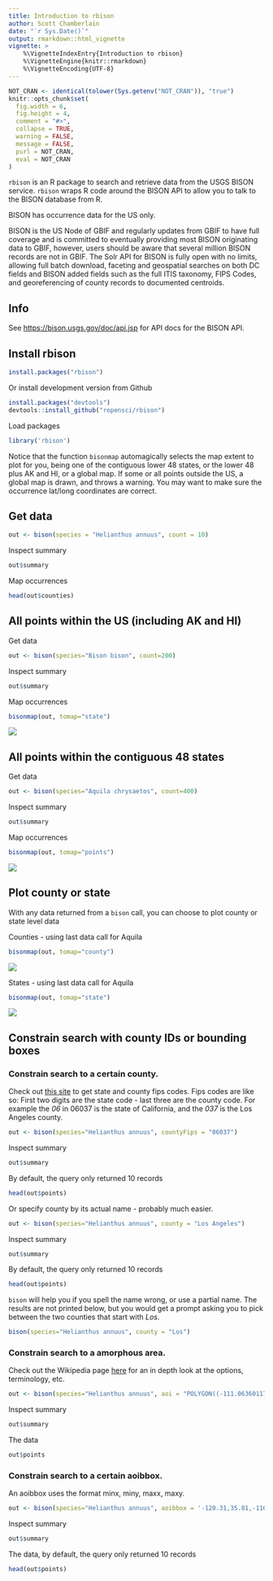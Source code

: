 ```yaml
---
title: Introduction to rbison
author: Scott Chamberlain
date: "`r Sys.Date()`"
output: rmarkdown::html_vignette
vignette: >
    %\VignetteIndexEntry{Introduction to rbison}
    %\VignetteEngine{knitr::rmarkdown}
    %\VignetteEncoding{UTF-8}
---
```


```r
NOT_CRAN <- identical(tolower(Sys.getenv("NOT_CRAN")), "true")
knitr::opts_chunk$set(
  fig.width = 6,
  fig.height = 4,
  comment = "#>",
  collapse = TRUE,
  warning = FALSE,
  message = FALSE,
  purl = NOT_CRAN,
  eval = NOT_CRAN
)
```

`rbison` is an R package to search and retrieve data from the USGS BISON service. `rbison` wraps R code around the BISON API to allow you to talk to the BISON database from R.

BISON has occurrence data for the US only.

BISON is the US Node of GBIF and regularly updates from GBIF to have full coverage and is committed to eventually providing most BISON originating data to GBIF, however, users should be aware that several million BISON records are not in GBIF. The Solr API for BISON is fully open with no limits, allowing full batch download, faceting and geospatial searches on both DC fields and BISON added fields such as the full ITIS taxonomy, FIPS Codes, and georeferencing of county records to documented centroids.

## Info

See <https://bison.usgs.gov/doc/api.jsp> for API docs for the BISON API.


## Install rbison

```r
install.packages("rbison")
```

Or install development version from Github

```r
install.packages("devtools")
devtools::install_github("ropensci/rbison")
```

Load packages

```r
library('rbison')
```

Notice that the function `bisonmap` automagically selects the map extent to plot for you, being one of the contiguous lower 48 states, or the lower 48 plus AK and HI, or a global map. If some or all points outside the US, a global map is drawn, and throws a warning. You may want to make sure the occurrence lat/long coordinates are correct.

## Get data

```r
out <- bison(species = "Helianthus annuus", count = 10)
```

Inspect summary

```r
out$summary
```

Map occurrences

```r
head(out$counties)
```

## All points within the US (including AK and HI)

Get data

```r
out <- bison(species="Bison bison", count=200)
```

Inspect summary

```r
out$summary
```

Map occurrences

```r
bisonmap(out, tomap="state")
```

![](../man/figures/six-1.png)

## All points within the contiguous 48 states

Get data

```r
out <- bison(species="Aquila chrysaetos", count=400)
```

Inspect summary

```r
out$summary
```

Map occurrences

```r
bisonmap(out, tomap="points")
```

![](../man/figures/nine-1.png)

## Plot county or state

With any data returned from a `bison` call, you can choose to plot county or state level data

Counties - using last data call for Aquila

```r
bisonmap(out, tomap="county")
```

![](../man/figures/ten-1.png)

States - using last data call for Aquila

```r
bisonmap(out, tomap="state")
```

![](../man/figures/eleven-1.png)

## Constrain search with county IDs or bounding boxes

### Constrain search to a certain county.

Check out [this site](http://www.epa.gov/enviro/html/codes/state.html) to get state and county fips codes. Fips codes are like so: First two digits are the state code - last three are the county code. For example the *06* in  06037 is the state of California, and the *037* is the Los Angeles county.

```r
out <- bison(species="Helianthus annuus", countyFips = "06037")
```

Inspect summary

```r
out$summary
```

By default, the query only returned 10 records

```r
head(out$points)
```

Or specify county by its actual name - probably much easier.

```r
out <- bison(species="Helianthus annuus", county = "Los Angeles")
```

Inspect summary

```r
out$summary
```

By default, the query only returned 10 records

```r
head(out$points)
```

`bison` will help you if you spell the name wrong, or use a partial name. The results are not printed below, but you would get a prompt asking you to pick between the two counties that start with *Los*.

```r
bison(species="Helianthus annuus", county = "Los")
```

### Constrain search to a amorphous area.

Check out the Wikipedia page [here](http://en.wikipedia.org/wiki/Well-known_text) for an in depth look at the options, terminology, etc.

```r
out <- bison(species="Helianthus annuus", aoi = "POLYGON((-111.06360117772908 38.84001566645886,-110.80542246679359 39.37707771107983,-110.20117441992392 39.17722368276862,-110.20666758398464 38.90844075244811,-110.63513438085685 38.67724220095734,-111.06360117772908 38.84001566645886))")
```

Inspect summary

```r
out$summary
```

The data

```r
out$points
```

### Constrain search to a certain aoibbox.

An aoibbox uses the format minx, miny, maxx, maxy.

```r
out <- bison(species="Helianthus annuus", aoibbox = '-120.31,35.81,-110.57,40.21')
```

Inspect summary

```r
out$summary
```

The data, by default, the query only returned 10 records

```r
head(out$points)
```
